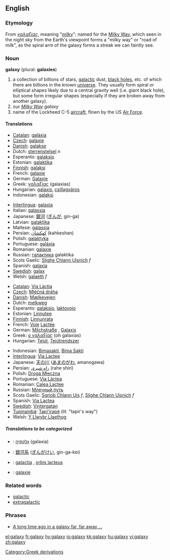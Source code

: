 ==English==
{{wikipedia}}
=== Etymology ===
From {{Gr.}} ''[[γαλαξίας]]'', meaning "[[milky]]"; named for the [[Milky Way]], which seen in the night sky from the Earth's viewpoint forms a "milky way" or "road of milk", as the spiral arm of the galaxy forms a streak we can faintly see. 

=== Noun ===
'''galaxy''' (plural: '''galaxies''')

# a collection of billions of stars, [[galactic]] dust, [[black hole]]s, etc.  of which there are billions in the known [[universe]].  They usually form spiral or elliptical shapes likely due to a central gravity well (i.e. giant black hole), but some form irregular shapes (especially if they are broken away from another galaxy).
# our ''[[Milky Way]] galaxy''
# name of the Lockheed C-5 [[aircraft]], flown by the US [[Air Force]].

==== Translations ====
{{trans-top|a collection of billions of stars, galactic dust, black holes, etc}}
*[[Catalan]]: [[galàxia]]
*[[Czech]]: [[galaxie]] {{f}}
*[[Danish]]: [[galakse]]
*Dutch: [[sterrenstelsel]] ''n''
*Esperanto: [[galaksio]]
*Estonian: [[galaktika]]
*[[Finnish]]: [[galaksi]]
*French: [[galaxie]] {{f}}
*German: [[Galaxie]] {{f}}
*Greek: [[γαλαξίας]] (galaxías) {{m}} 
*Hungarian: [[galaxis]], [[csillagváros]]
*Indonesian: [[galaksi]]
{{trans-mid}}
*[[Interlingua]]: [[galaxia]]
*Italian: [[galassia]] {{f}}
*Japanese: [[銀河]] ([[ぎんが]], gin-ga)
*Latvian: [[galaktika]] {{f}}
*Maltese: [[galassja]] {{f}}
*Persian: [[كهكشان]] (kahkeshan)
*Polish: [[galaktyka]] {{f}}
*Portuguese: [[galáxia]] {{f}}
*Romanian: [[galaxie]] {{f}}
*Russian: [[галактика]] galaktika
*Scots Gaelic: [[Slighe Chlann Uisnich]] ''f''
*Spanish: [[galaxia]]
*[[Swedish]]: [[galax]]
*Welsh: [[galaeth]] ''f''
{{trans-bottom}}

{{trans-top|the Milky Way}}
*[[Catalan]]: [[Via Làctia]]
*[[Czech]]: [[Mléčná dráha]] {{f}}
*[[Danish]]: [[Mælkevejen]]
*Dutch: [[melkweg]] {{f}}
*Esperanto: [[galaksio]], [[laktovojo]]
*Estonian: [[Linnutee]]
*[[Finnish]]: [[Linnunrata]]
*French: [[Voie]] [[Lactée]] {{f}}
*German: [[Milchstraße]] {{f}}, [[Galaxis]] {{f}}
*Greek: [[ο γαλαξίας]] (oh galaxías) {{m}} 
*Hungarian: [[Tejút]], [[Tejútrendszer]]
{{trans-mid}}
*Indonesian: [[Bimasakti]], [[Bima Sakti]]
*[[Interlingua]]: [[Via Lactee]]
*Japanese: [[天の川]] ([[あまのがわ]], amanogawa)
*Persian: [[راه شیری]] (rahe shiri)
*Polish: [[Droga Mleczna]] {{f}}
*Portuguese: [[Via Láctea]] {{f}}
*Romanian: [[Calea Lactee]] {{f}}
*Russian: [[Млечный путь]]
*Scots Gaelic: [[Sgrìob Chlann Uis]] ''f'', [[Slighe Chlann Uisnich]] ''f''
*Spanish: [[Via Lactea]]
*[[Swedish]]: [[Vintergatan]]
*[[Tupinambá]]: [[Tapi'irapé]] (''lit.'' "tapir's way")
*Welsh: [[Y Llwybr Llaethog]]
{{trans-bottom}}

=====Translations to be categorized=====
{{checktrans}}
{{top}}
*{{ttbc|Hebrew}}: [[גלקסיה|גָּלַקְסְיָה]] (galaxia) {{f}}
*{{ttbc|Japanese}}: [[銀河系]] ([[ぎんがけい]], gin-ga-kei)
*{{ttbc|Latin}}: [[galactia]] {{f}}, [[orbis lacteus]] {{f}}
{{mid}}
*{{ttbc|Novial}}: [[galaxie]]
{{bottom}}

=== Related words ===

*[[galactic]]
*[[extragalactic]]

=== Phrases ===

*[[A long time ago in a galaxy far, far away ...]]
[[Category:Greek derivations]]

[[el:galaxy]]
[[fr:galaxy]]
[[hy:galaxy]]
[[io:galaxy]]
[[kk:galaxy]]
[[hu:galaxy]]
[[vi:galaxy]]
[[zh:galaxy]]